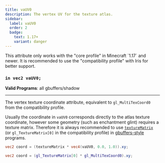 ```yaml
---
title: vaUV0
description: The vertex UV for the texture atlas.
sidebar:
  label: vaUV0
  order: 2
  badge:
    text: 1.17+
    variant: danger
---
```


<Aside type="danger">This attribute only works with the "core profile" in Minecraft `1.17` and newer. It is recommended to use the "compatibility profile" with Iris for better support. </Aside>

### `in vec2 vaUV0;`

**Valid Programs**: all gbuffers/shadow

---

The vertex texture coordinate attribute, equivalent to `gl_MultiTexCoord0` from the compatibility profile.

Usually the coordinate in `vaUV0` corresponds directly to the atlas texture coordinate, however some geometry (such as enchantment glint) requires a texture matrix. Therefore it is always recommended to use [`textureMatrix`](/reference/uniforms/matrices#texturematrix) (or `gl_TextureMatrix[0]` in the compatibility profile) in [gbuffers-style](/reference/programs/overview/#program-order) programs.
```glsl
vec2 coord = (textureMatrix * vec4(vaUV0, 0.0, 1.0)).xy;
```
```glsl
vec2 coord = (gl_TextureMatrix[0] * gl_MultiTexCoord0).xy;
```